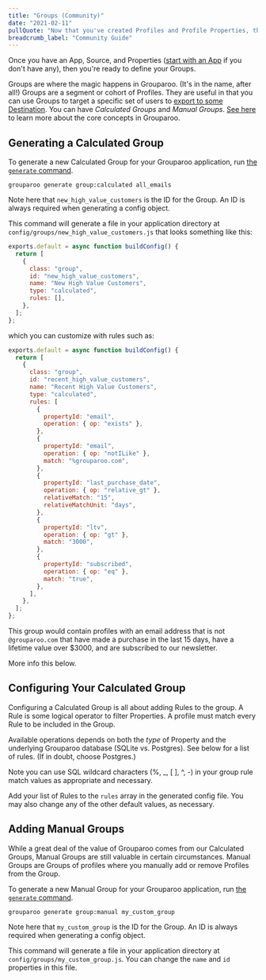 ```yaml
---
title: "Groups (Community)"
date: "2021-02-11"
pullQuote: "Now that you've created Profiles and Profile Properties, the next step is to create Groups. Groups are a segment or cohort of Profiles."
breadcrumb_label: "Community Guide"
---
```


<ConfigToggle edition="community" section="groups" />

Once you have an App, Source, and Properties ([start with an App](/docs/config/apps/enterprise) if you don't have any), then you're ready to define your Groups.

Groups are where the magic happens in Grouparoo. (It's in the name, after all!) Groups are a segment or cohort of Profiles. They are useful in that you can use Groups to target a specific set of users to [export to some Destination](/docs/config/destinations/enterprise). You can have _Calculated Groups_ and _Manual Groups_. [See here](/docs/getting-started/product-concepts) to learn more about the core concepts in Grouparoo.

## Generating a Calculated Group

To generate a new Calculated Group for your Grouparoo application, run [the `generate` command](/docs/cli/config#generate).

    grouparoo generate group:calculated all_emails

Note here that `new_high_value_customers` is the ID for the Group. An ID is always required when generating a config object.

This command will generate a file in your application directory at `config/groups/new_high_value_customers.js` that looks something like this:

```js
exports.default = async function buildConfig() {
  return [
    {
      class: "group",
      id: "new_high_value_customers",
      name: "New High Value Customers",
      type: "calculated",
      rules: [],
    },
  ];
};
```

which you can customize with rules such as:

```js
exports.default = async function buildConfig() {
  return [
    {
      class: "group",
      id: "recent_high_value_customers",
      name: "Recent High Value Customers",
      type: "calculated",
      rules: [
        {
          propertyId: "email",
          operation: { op: "exists" },
        },
        {
          propertyId: "email",
          operation: { op: "notILike" },
          match: "%grouparoo.com",
        },
        {
          propertyId: "last_purchase_date",
          operation: { op: "relative_gt" },
          relativeMatch: "15",
          relativeMatchUnit: "days",
        },
        {
          propertyId: "ltv",
          operation: { op: "gt" },
          match: "3000",
        },
        {
          propertyId: "subscribed",
          operation: { op: "eq" },
          match: "true",
        },
      ],
    },
  ];
};
```

This group would contain profiles with an email address that is not `@grouparoo.com` that have made a purchase in the last 15 days, have a lifetime value over $3000, and are subscribed to our newsletter.

More info this below.

## Configuring Your Calculated Group

Configuring a Calculated Group is all about adding Rules to the group. A Rule is some logical operator to filter Properties. A profile must match every Rule to be included in the Group.

Available operations depends on both the _type_ of Property and the underlying Grouparoo database (SQLite vs. Postgres). See below for a list of rules. (If in doubt, choose Postgres.)

Note you can use SQL wildcard characters (%, \_, [ ], ^, -) in your group rule match values as appropriate and necessary.

<RuleOpsTable />

Add your list of Rules to the `rules` array in the generated config file. You may also change any of the other default values, as necessary.

## Adding Manual Groups

While a great deal of the value of Grouparoo comes from our Calculated Groups, Manual Groups are still valuable in certain circumstances. Manual Groups are Groups of profiles where you manually add or remove Profiles from the Group.

To generate a new Manual Group for your Grouparoo application, run [the `generate` command](/docs/cli/config#generate).

    grouparoo generate group:manual my_custom_group

Note here that `my_custom_group` is the ID for the Group. An ID is always required when generating a config object.

This command will generate a file in your application directory at `config/groups/my_custom_group.js`. You can change the `name` and `id` properties in this file.

<ValidateAndApplyConfig />
